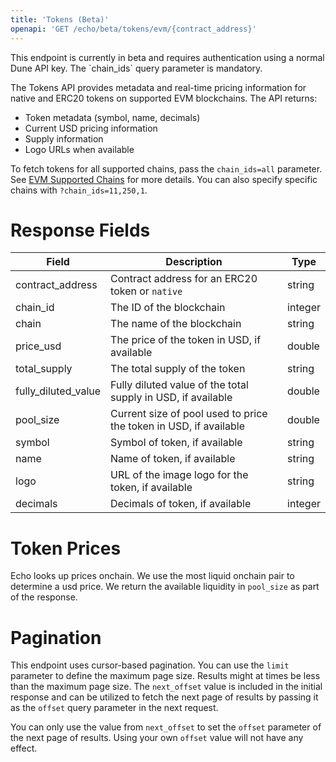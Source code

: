 ```yaml
---
title: 'Tokens (Beta)'
openapi: 'GET /echo/beta/tokens/evm/{contract_address}'
---
```


<Note>
This endpoint is currently in beta and requires authentication using a normal Dune API key. The `chain_ids` query parameter is mandatory.
</Note>

The Tokens API provides metadata and real-time pricing information for native and ERC20 tokens on supported EVM blockchains. The API returns:
- Token metadata (symbol, name, decimals)
- Current USD pricing information
- Supply information
- Logo URLs when available

To fetch tokens for all supported chains, pass the `chain_ids=all` parameter. See [EVM Supported Chains](./balance-chains) for more details. You can also specify specific chains with `?chain_ids=11,250,1`.

# Response Fields

| Field                      | Description                                                       | Type          |
|----------------------------|-------------------------------------------------------------------|---------------|
| contract_address           | Contract address for an ERC20 token or `native`                   | string        |
| chain_id                   | The ID of the blockchain                                          | integer       |
| chain                      | The name of the blockchain                                        | string        |
| price_usd                  | The price of the token in USD, if available                       | double        |
| total_supply               | The total supply of the token                                     | string        |
| fully_diluted_value        | Fully diluted value of the total supply in USD, if available      | double        |
| pool_size                  | Current size of pool used to price the token in USD, if available | double        |
| symbol                     | Symbol of token, if available                                     | string        |
| name                       | Name of token, if available                                       | string        |
| logo                       | URL of the image logo for the token, if available                 | string        |
| decimals                   | Decimals of token, if available                                   | integer       |


# Token Prices
Echo looks up prices onchain. We use the most liquid onchain pair to determine a usd price. We return the available liquidity in `pool_size` as part of the response.

# Pagination

This endpoint uses cursor-based pagination. You can use the `limit` parameter to define the maximum page size.
Results might at times be less than the maximum page size.
The `next_offset` value is included in the initial response and can be utilized to fetch the next page of results by passing it as the `offset` query parameter in the next request.

<Warning>You can only use the value from `next_offset` to set the `offset` parameter of the next page of results. Using your own `offset` value will not have any effect.</Warning>
